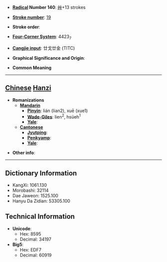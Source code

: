 * '''[[Wiktionary:Chinese radical index| Radical]] Number 140''': [[Wiktionary:Chinese radical index 艸|艸]]+13 strokes

* '''[[Wiktionary:Chinese total strokes index|Stroke number]]''': [[Wiktionary:Chinese total strokes index 19|19]]

* '''Stroke order''': 

* '''[[Wiktionary:Chinese four corner index|Four-Corner System]]''': 4423<sub>7</sub>

* '''[[Wiktionary:Chinese Cangjie index|Cangjie input]]''': 廿戈廿金 (TITC)

* '''Graphical Significance and Origin''': 

* '''Common Meaning'''

----

== [[Chinese]] [[Hanzi]] ==

* '''Romanizations'''
** '''[[Mandarin]]'''
*** '''[[Pinyin]]''': lián (lian2), xuē (xue1)
*** '''[[Wade-Giles]]''': lien<sup>2</sup>, hsüeh<sup>1</sup>
*** '''[[Yale]]''': 
** '''[[Cantonese]]'''
*** '''[[Jyutping]]''':
*** '''[[Penkyamp]]''': 
*** '''[[Yale]]''': 

* '''Other info''': 

----

== Dictionary Information ==

* KangXi: 1061.130
* Morobashi: 32114
* Dae Jaweon: 1525.100
* Hanyu Da Zidian: 53305.100

== Technical Information ==

* '''Unicode''':
** Hex: 8595
** Decimal: 34197
* '''Big5''':
** Hex: EDF7
** Decimal: 60919